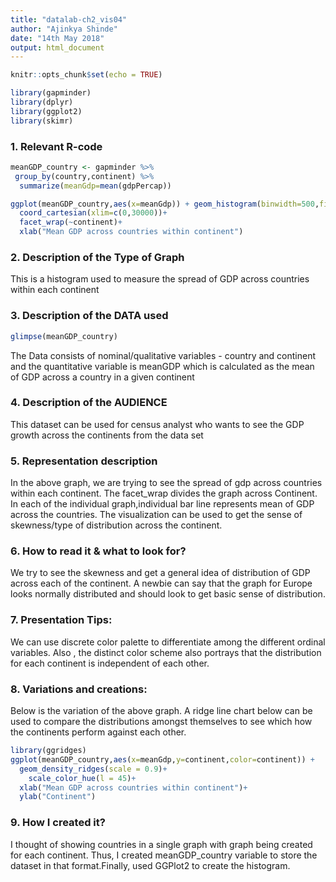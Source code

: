 ```yaml
---
title: "datalab-ch2_vis04"
author: "Ajinkya Shinde"
date: "14th May 2018"
output: html_document
---
```


```r
knitr::opts_chunk$set(echo = TRUE)
```

```r
library(gapminder)
library(dplyr)
library(ggplot2)
library(skimr)
```


### 1. Relevant R-code 

```r

meanGDP_country <- gapminder %>% 
 group_by(country,continent) %>% 
  summarize(meanGdp=mean(gdpPercap))

ggplot(meanGDP_country,aes(x=meanGdp)) + geom_histogram(binwidth=500,fill="white",color="black") +
  coord_cartesian(xlim=c(0,30000))+
  facet_wrap(~continent)+
  xlab("Mean GDP across countries within continent")
```



### 2. Description of the Type of Graph

This is a histogram used to measure the spread of GDP across countries within each continent 




### 3. Description of the DATA used

```r
glimpse(meanGDP_country)
```
The Data consists of nominal/qualitative variables - country and continent and the quantitative variable is meanGDP which is calculated as the mean of GDP across a country in a given continent


### 4. Description of the AUDIENCE

This dataset can be used for census analyst who wants to 
see the GDP growth across the continents from the data set


### 5. Representation description

In the above graph, we are trying to see the spread of gdp across countries within each continent. The facet_wrap 
divides the graph across Continent. In each of the individual graph,individual bar line represents mean of GDP across the countries. The visualization can be used to get the sense of skewness/type of distribution across the continent.


### 6. How to read it & what to look for?

We try to see the skewness and get a general idea of distribution of GDP across each of the continent. A newbie can say that the graph for Europe looks normally distributed and should look to get basic sense of distribution.

### 7. Presentation Tips:

We can use discrete color palette to differentiate among the different ordinal variables. Also , the distinct color scheme also portrays that the distribution for each continent is independent of each other.


### 8. Variations and creations:

Below is the variation of the above graph. A ridge line
chart below can be used to compare the distributions amongst themselves to see which how the continents perform against each other.

```r
library(ggridges)
ggplot(meanGDP_country,aes(x=meanGdp,y=continent,color=continent)) + 
  geom_density_ridges(scale = 0.9)+
    scale_color_hue(l = 45)+
  xlab("Mean GDP across countries within continent")+
  ylab("Continent")
```


### 9. How I created it?

I thought of showing countries in a single graph with graph being created for each continent. Thus, I created meanGDP_country variable to store the dataset in that format.Finally, used GGPlot2 to create the histogram.